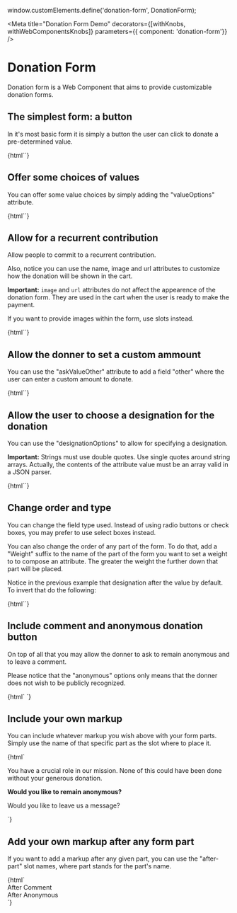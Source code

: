 window.customElements.define('donation-form', DonationForm);

<Meta 
	title="Donation Form Demo" 
	decorators={[withKnobs, withWebComponentsKnobs]}
	parameters={{ component: 'donation-form'}}
/>

# Donation Form

Donation form is a Web Component that aims to provide customizable donation forms.


## The simplest form: a button

In it's most basic form it is simply a button the user can click to donate a pre-determined value.

<Preview>
  <Story name="The simplest form">
    {html`<donation-form
      storeSubdomain="jamstackecommerceexample.foxycart.com"
      value="100"
      ></donation-form>`}
  </Story>
</Preview>

## Offer some choices of values

You can offer some value choices by simply adding the "valueOptions" attribute.

<Preview>
<Story name="Value Choices">
  {html`<donation-form 
      storeSubdomain="jamstackecommerceexample.foxycart.com"
      valueOptions="[10, 30, 50, 100]"
      ></donation-form>`}
</Story>
</Preview>

## Allow for a recurrent contribution

Allow people to commit to a recurrent contribution.

Also, notice you can use the name, image and url attributes to customize how the donation will be shown in the cart.

**Important:** `image` and `url` attributes do not affect the appearence of the donation form.
They are used in the cart when the user is ready to make the payment.

If you want to provide images within the form, use slots instead.


<Preview>
  <Story name="Recurrent contribution">
      {html`<donation-form
	  storeSubdomain="jamstackecommerceexample.foxycart.com"
	  name="I'll be a part of this"
	  image="https://upload.wikimedia.org/wikipedia/commons/thumb/8/8e/Children_holding_hands_together.png/320px-Children_holding_hands_together.png"
	  askRecurrence
	  valueOptions="[10, 30, 50, 100]"
	  ></donation-form>`}
  </Story>
</Preview>

## Allow the donner to set a custom ammount

You can use the "askValueOther" attribute to add a field "other" where the user can enter a custom amount to donate.

<Preview>
  <Story name="Custom ammount">
      {html`<donation-form
	  storeSubdomain="jamstackecommerceexample.foxycart.com"
	  valueOptions="[10, 30, 50, 100]"
	  askValueOther 
	  ></donation-form>`}
  </Story>
</Preview>

## Allow the user to choose a designation for the donation

You can use the "designationOptions" to allow for specifying a designation.

**Important:** Strings must use double quotes. Use single quotes around string arrays. Actually, the contents of the attribute value must be an array valid in a JSON parser.


<Preview>
  <Story name="Choose a Designation">
      {html`<donation-form
	    storeSubdomain="jamstackecommerceexample.foxycart.com"
	    valueOptions="[10, 30, 50, 100]"
	    designationOptions='["Rebuild the School", "Medical Assistance", "Psicological Assistance", "Daily Meals"]'
	    askValueOther="true"
	    askDesignationOther="true"
	    ></donation-form>`}
  </Story>
</Preview>

## Change order and type

You can change the field type used. Instead of using radio buttons or check boxes, you may prefer to use select boxes instead.

You can also change the order of any part of the form.  To do that, add a "Weight" suffix to the name of the part of the form you want to set a weight to to compose an attribute. The greater the weight the further down that part will be placed.

Notice in the previous example that designation after the value by default. To invert that do the following:

<Preview>
  <Story name="Change order and type">
      {html`<donation-form storeSubdomain="jamstackecommerceexample.foxycart.com" valueOptions="[10, 30, 50, 100]" designationOptions='["Rebuild the School", "Medical Assistance", "Psicological Assistance", "Daily Meals"]' askValueOther="true" askDesignationOther="true" valueType="select" designationType="select" designationWeight="1" valueWeight="2" ></donation-form>`}
  </Story>
</Preview>

## Include comment and anonymous donation button

On top of all that you may allow the donner to ask to remain anonymous and to leave a comment.

Please notice that the "anonymous" options only means that the donner does not wish to be publicly recognized.

<Preview>
  <Story name="Comment and anonymous">
      {html`<donation-form askComment askAnonymous valueOptions="[20, 100, 250]" > </donation-form>`}
  </Story>
</Preview>

## Include your own markup

You can include whatever markup you wish above with your form parts. Simply use the name of that specific part as the slot where to place it.

<Preview>
  <Story name="Your own markup">
      {html`<donation-form valueOptions="[1, 2, 3]" askValueOther="askValueOther" askComment="askComment" askAnonymous="askAnonymous" askDesignation="askDesignation" commentWeight="8" anonymousWeight="0" valueWeight="8" valueType="select"><p slot="value"> You have a crucial role in our mission. None of this could have been done without your generous donation.   </p> <strong slot="anonymous">Would you like to remain anonymous?</strong> <p slot="comment">Would you like to leave us a message?</p> </donation-form>`}
  </Story>
</Preview>


## Add your own markup after any form part

If you want to add a markup after any given part, you can use the "after-part" slot names, where part stands for the part's name.

<Preview>
  <Story name="Slots">
      {html`<donation-form askValueOther askComment askAnonymous askDesignation > <div slot="after-comment">After Comment</div> <div slot="after-anonymous">After Anonymous</div> </donation-form>`}
  </Story>
</Preview>
